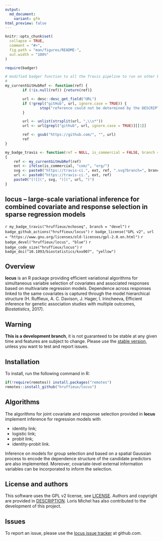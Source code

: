 ```yaml
---
output:
  md_document:
    variant: gfm
html_preview: false
---
```


<!-- README.md is generated from README.Rmd. Please edit that file -->
<!-- First time: run usethis::use_readme_rmd() to create a pre-commit hook that 
prevents from committing if the README.Rmd has changed, but has not been 
re-knitted to generate an updated README.md -->

```r
knitr::opts_chunk$set(
  collapse = TRUE,
  comment = "#>",
  fig.path = "man/figures/README-",
  out.width = "100%"
)
```


```r
require(badger)

# modified badger function to all the Travis pipeline to run on other branches than the master
#
my_currentGitHubRef <- function(ref) {
        if (!is.null(ref)) {return(ref)}

        url <- desc::desc_get_field("URL")
        if (!grepl("gitHub", url, ignore.case = TRUE)) {
                stop("reference could not be determined by the DESCRIPTION' url")
        }

        url <- unlist(strsplit(url, ",\\s*"))
        url <- url[grepl("github", url, ignore.case = TRUE)][[1]]

        ref <- gsub("https://github.com/", "", url)
        ref
}

my_badge_travis <- function(ref = NULL, is_commercial = FALSE, branch = "master") 
{
    ref <- my_currentGitHubRef(ref)
    ext <- ifelse(is_commercial, "com/", "org/")
    svg <- paste0("https://travis-ci.", ext, ref, ".svg?branch=", branch)
    url <- paste0("https://travis-ci.", ext, ref)
    paste0("[![](", svg, ")](", url, ")")
}
```


## locus – large-scale variational inference for combined covariate and response selection in sparse regression models

<!-- Run for the R CMD checks, run usethis::use_github_actions() to set up the pipeline, possibly modify the .yaml file and then: -->
`r my_badge_travis("hruffieux/echoseq", branch = "devel")`
`r badge_github_actions("hruffieux/locus")` 
`r badge_license("GPL v2", url = "https://www.gnu.org/licenses/old-licenses/gpl-2.0.en.html")`
`r badge_devel("hruffieux/locus", "blue")`
`r badge_code_size("hruffieux/locus")`
`r badge_doi("10.1093/biostatistics/kxx007", "yellow")`

## Overview

**locus** is an R package providing efficient variational algorithms for
simultaneous variable selection of covariates and associated responses based
on multivariate regression models. Dependence across responses linked to the 
same covariates is captured through the model hierarchical structure 
(H. Ruffieux, A. C. Davison, J. Hager, I. Irincheeva, Efficient inference 
for genetic association studies with multiple outcomes, *Biostatistics*, 2017). 

## Warning

**This is a development branch**, it is not guaranteed to be stable at any given time 
and features are subject to change. Please use the [stable version](https://github.com/hruffieux/locus),
unless you want to test and report issues.

## Installation

To install, run the following command in R:

``` r
if(!require(remotes)) install.packages("remotes")
remotes::install_github("hruffieux/locus")
```

## Algorithms

The algorithms for joint covariate and response selection provided in **locus**
implement inference for regression models with 

* identity link;
* logistic link;
* probit link;
* identity-probit link.

Inference on models for group selection and based on a spatial Gaussian process to 
encode the dependence structure of the candidate predictors are also implemented. 
Moreover, covariate-level external information variables can be incorporated to 
inform the selection.

## License and authors

This software uses the GPL v2 license, see [LICENSE](LICENSE).
Authors and copyright are provided in [DESCRIPTION](DESCRIPTION). Loris Michel
has also contributed to the development of this project.

## Issues

To report an issue, please use the [locus issue tracker](https://github.com/hruffieux/locus/issues) at github.com.

